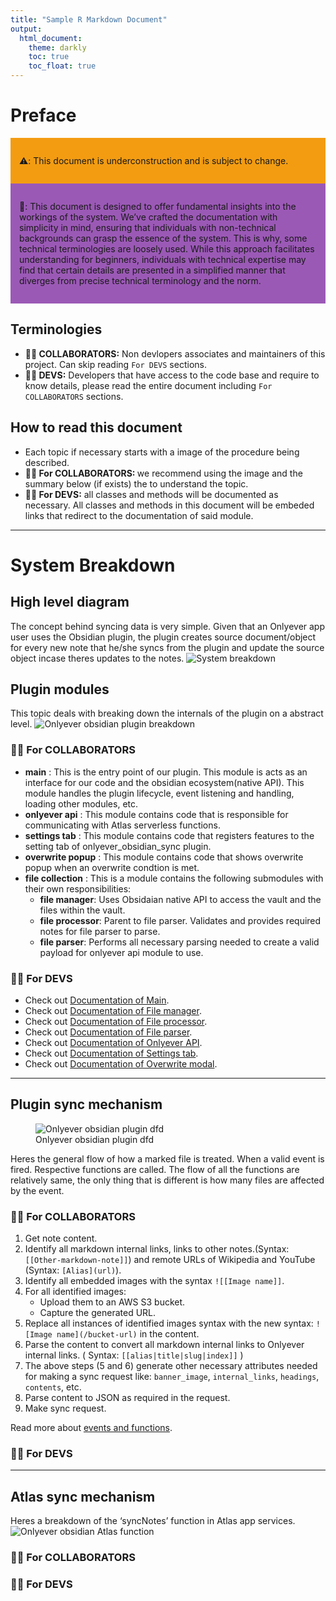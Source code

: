 ```yaml
---
title: "Sample R Markdown Document"
output:
  html_document:
    theme: darkly
    toc: true
    toc_float: true
---
```


<style>
.alert {
  border-width: 4px;
  padding: 1em;
  font-medium;
  select-none;
  w-full;
  mb-2;
}

.alert-info {
  border-color: #3498db;
  background-color: #3498db;
  hover:border-color: #2980b9;
}

.alert-warning {
  border-color: #f39c12;
  background-color: #f39c12;
  hover:border-color: #d35400;
}

.alert-erro {
  border-color: #e74c3c;
  background-color: #e74c3c;
  hover:border-color: #c0392b;
}

.alert-success {
  border-color: #2ecc71;
  background-color: #2ecc71;
  hover:border-color: #27ae60;
}

.alert-comment {
  border-color: #95a5a6;
  background-color: #bdc3c7;
  hover:border-color: #7f8c8d;
}

.alert-important {
  border-color: #9b59b6;
  background-color: #9b59b6;
  hover:border-color: #8e44ad;
}

.alert-cyan {
  border-color: #1abc9c;
  background-color: #1abc9c;
  hover:border-color: #16a085;
}

.alert-pink {
  border-color: #e91e63;
  background-color: #e91e63;
  hover:border-color: #d81b60;
}

.alert-indigo {
  border-color: #3f51b5;
  background-color: #3f51b5;
  hover:border-color: #3949ab;
}

.alert-rose {
  border-color: #e91e63;
  background-color: #e91e63;
  hover:border-color: #d81b60;
}

.alert-orange {
  border-color: #e67e22;
  background-color: #e67e22;
  hover:border-color: #d35400;
}
</style>

# Preface


<div class="alert alert-warning">
⚠️: This document is underconstruction and is subject to change.
</div>

<div class="alert alert-important">
💬: 
This document is designed to offer fundamental insights into the workings of the system. We've crafted the documentation with simplicity in mind, ensuring that individuals with non-technical backgrounds can grasp the essence of the system. This is why, some technical terminologies are loosely used. While this approach facilitates understanding for beginners, individuals with technical expertise may find that certain details are presented in a simplified manner that diverges from precise technical terminology and the norm.  
</div>
## Terminologies
- **👨‍💼 COLLABORATORS:** Non devlopers associates and maintainers of this project. Can skip reading `For DEVS` sections. 
- **👨‍💻 DEVS:** Developers that have access to the code base and require to know details, please read the entire document including `For COLLABORATORS` sections.

## How to read this document
- Each topic if necessary starts with a image of the procedure being described. 
- **👨‍💼 For COLLABORATORS: ** we recommend using the image and the summary below (if exists) the to understand the topic. 
- **👨‍💻 For DEVS:** all classes and methods will be documented as necessary. All classes and methods in this document will be embeded links that redirect to the documentation of said module.

---

# System Breakdown

## High level diagram
The concept behind syncing data is very simple. Given that an Onlyever app user uses the Obsidian plugin, the plugin creates source document/object for every new note that he/she syncs from the plugin and update the source object incase theres updates to the notes.
![System breakdown](images/Onlyever-obsidian-sync-system.svg)


## Plugin modules
This topic deals with breaking down the internals of the plugin on a abstract level. 
![Onlyever obsidian plugin breakdown](images/Onlyever-obsidian-sync-plugin-components.svg)

### 👨‍💼 For COLLABORATORS
- **main** : This is the entry point of our plugin. This module is acts as an interface for our code and the obsidian ecosystem(native API). This module handles the plugin lifecycle, event listening and handling, loading other modules, etc. 
- **onlyever api** : This module contains code that is responsible for communicating with Atlas serverless functions. 
- **settings tab** : This module contains code that registers features to the setting tab of onlyever_obsidian_sync plugin. 
- **overwrite popup** : This module contains code that shows overwrite popup when an overwrite condtion is met. 
- **file collection** : This is a module contains the following submodules with their own responsibilities:
    - **file manager**: Uses Obsidaian native API to access the vault and the files within the vault.
    - **file processor**: Parent to file parser. Validates and provides required notes for file parser to parse.
    - **file parser**: Performs all necessary parsing needed to create a valid payload for onlyever api module to use. 

### 👨‍💻 For DEVS
- Check out [Documentation of Main](core/main.rmd).
- Check out [Documentation of File manager](core/file-manager).
- Check out [Documentation of File processor](core/file-processor).
- Check out [Documentation of File parser](core/file-parser).
- Check out [Documentation of Onlyever API](core/file-onlyever-api).
- Check out [Documentation of Settings tab](core/file-settings-tab).
- Check out [Documentation of Overwrite modal](core/file-overwrite-modal).

---

## Plugin sync mechanism
![Onlyever obsidian plugin dfd](images/Onlyever-obsidian-sync-syncMech.svg)
<div style="margin-bottom: 12px"/>
Heres the general flow of how a marked file is treated. When a valid event is fired. Respective functions are called. The flow of all the functions are relatively same, the only thing that is different is how many files are affected by the event. <br/>

### 👨‍💼 For COLLABORATORS
<ol>
  <li>Get note content.</li>
  <li>
  Identify all markdown internal links,  links to other notes.(Syntax: `[[Other-markdown-note]]`) and remote URLs of Wikipedia and YouTube (Syntax: `[Alias](url)`).
  </li>
  <li>
    Identify all embedded images with the syntax `![[Image name]]`.
  </li>
  <li>For all identified images:
    <ul>
      <li>Upload them to an AWS S3 bucket.</li>
      <li>Capture the generated URL.</li>
    </ul>
  </li>
  <li>
  Replace all instances of identified images syntax with the new syntax: `![Image name](/bucket-url)` in the content.
  </li>
  <li>Parse the content to convert all markdown internal links to Onlyever internal links. ( Syntax: `[[alias|title|slug|index]]` )
  </li>
  <li>The above steps (5 and 6) generate other necessary attributes needed for making a sync request like: `banner_image`, `internal_links`, `headings`, `contents`, etc.
  </li>
  <li>Parse content to JSON as required in the request.</li>
  <li>Make sync request.</li>
</ol>
Read more about [events and functions]().


### 👨‍💻 For DEVS

---

## Atlas sync mechanism
Heres a breakdown of the 'syncNotes' function in Atlas app services.
![Onlyever obsidian Atlas function](images/Onlyever-obsidian-sync-syncFunction.svg)

### 👨‍💼 For COLLABORATORS

### 👨‍💻 For DEVS


